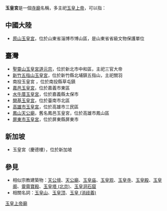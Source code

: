 '''玉皇宮'''是一個[[寺廟|寺廟]]名稱，多主祀[[玉皇上帝|玉皇上帝]]，可以指：

== 中國大陸 ==
* [[原山玉皇宮|原山玉皇宮]]，位於山東省淄博市博山區，是山東省省級文物保護單位

== 臺灣 ==
* [[聖靈山玉皇宮道元宗|聖靈山玉皇宮道元宗]]，位於新北市中和區，主祀三官大帝
* [[新竹五指山玉皇宮|新竹五指山玉皇宮]]，位於新竹縣北埔鎮五指山，主祀關羽
* 南投玉皇宮 ，位於南投縣草屯鎮
* [[嘉邑玉皇宮|嘉邑玉皇宮]]，位於嘉義市東區
* [[水牛厝玉皇宮|水牛厝玉皇宮]]，位於嘉義縣太保市
* [[開基玉皇宮|開基玉皇宮]]，位於臺南市北區
* [[高雄市玉皇宮|高雄市玉皇宮]]，位於高雄市三民區
* [[鳳山天公廟|鳳山天公廟]]，舊名鳳邑玉皇宮，位於高雄市鳳山區
* [[屏東市玉皇宮|屏東市玉皇宮]]，位於屏東縣屏東市

== 新加坡 ==
* 玉皇宮（慶德樓），位於新加坡

== 參見 ==
* 相似宗教建築物：[[天公壇|天公壇]]、[[天公廟|天公廟]]、[[玉皇庙|玉皇庙]]、[[玉皇观|玉皇观]]、[[玉皇寺|玉皇寺]]、[[玉皇殿|玉皇殿]]、[[玉皇阁|玉皇阁]]、[[靈霄寶殿|靈霄寶殿]]、[[玉皇塔_(北京)|玉皇塔 (北京)]]、[[玉皇洞石窟|玉皇洞石窟]]
* 相關名詞：[[玉皇山|玉皇山]]、[[玉皇顶|玉皇顶]]、[[玉皇_(消歧義)|玉皇 (消歧義)]]

{{Disambiguation|Cat=三字廟宇消歧義|Yu}}
[[Category:玉皇上帝廟|]]